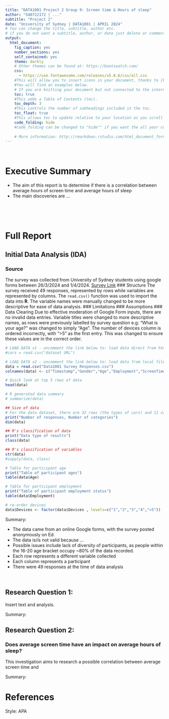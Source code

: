 ```yaml
---
title: "DATA1001 Project 2 Group 9: Screen time & Hours of sleep"
author: "540722172 | ..."
subtitle: "Project 2"
date: "University of Sydney | DATA1001 | APRIL 2024"
# You can change the title, subtitle, author etc.
# if you do not want a subtitle, author, or date just delete or comment # the the line!
output:
  html_document:
    fig_caption: yes
    number_sections: yes
    self_contained: yes
    theme: darkly
    # Other themes can be found at: https://bootswatch.com/
    css: 
      - https://use.fontawesome.com/releases/v5.0.6/css/all.css
    #This will allow you to insert icons in your document, thanks to [Font Awesome](http://fontawesome.io).
    #You will find an examples below.
    # If you are knitting your document but not connected to the internet, place a "#" in front of the css line above with the font-awesome.min.css line to comment it out. This will let you knit the document in draft form until you connect again and knit the final. Note that when you do this some elements will be missing from the knitted slides. 
    toc: true
    #This adds a Table of Contents (toc).
    toc_depth: 3
    #This controls the number of subheadings included in the toc.
    toc_float: true
    #This allows toc to update relative to your location as you scroll down the html page.
    code_folding: hide
    #code_folding can be changed to "hide"" if you want the all your code to be collapsed when you open the document
    
    # More information: http://rmarkdown.rstudio.com/html_document_format.html
---
```


<br>

# Executive Summary

-   The aim of this report is to determine if there is a correlation between average hours of screen time and average hours of sleep
-   The main discoveries are ...

<br>

<br>

# Full Report

## Initial Data Analysis (IDA)
### Source
The survey was collected from University of Sydney students using google forms between 26/3/2024 and 1/4/2024. [Survey Link](https://docs.google.com/forms/d/1NzBi49qva2QVVVqjXk_36b3u9F5dy5D6GPL8vr32CvI/edit)
### Structure
The survey received 49 responses, represented by rows while variables are represented by columns. The `read.csv()` function was used to import the data into **R**. The variable names were manually changed to be more descriptive for ease of data analysis.
### Limitations
### Assumptions
### Data Clearing
Due to effective moderation of Google Form inputs, there are no invalid data entries. Variable titles were changed to more descriptive names, as rows were previously labelled by survey question e.g: "What is your age?" was changed to simply "Age". The number of devices column is ordered incorrectly, with ">5" as the first entry. This was changed to ensure these values are in the correct order.

```r

# LOAD DATA v1 - uncomment the link below to: load data direct from html
#cars = read.csv("dataset URL")

# LOAD DATA v2 - uncomment the link below to: load data from local file
data = read.csv("Data1001 Survey Responses.csv")
colnames(data) <- c("Timestamp","Gender","Age","Employment","ScreenTime","SleepTime","Devices","StudyTime","BedTime","Notes")

# Quick look at top 5 rows of data
head(data)

# R generated data summary
# summarize(data)

## Size of data
# For the data dataset, there are 32 rows (the types of cars) and 11 variables (properties of the cars).
print("Number of responses, Number of categories")
dim(data)

## R's classification of data
print("Data type of results")
class(data)

## R's classification of variables
str(data)
#sapply(data, class)

# Table for participant age
print("Table of participant ages")
table(data$Age)

# Table for participant employment
print("Table of participant employment status")
table(data$Employment)

# re-order devices
data$Devices <- factor(data$Devices , levels=c("1","2","3","4",">5"))
```

Summary:

-   The data came from an online Google forms, with the survey posted anonymously on Ed.
-   The data is/is not valid because ...
-   Possible issues include lack of diversity of participants, as people within the 16-20 age bracket occupy \~80% of the data recorded.
-   Each row represents a different variable collected
-   Each column represents a participant
-   There were 49 responses at the time of data analysis

<br>

## Research Question 1:

Insert text and analysis.

Summary:

## Research Question 2:

### Does average screen time have an impact on average hours of sleep?

This investigation aims to research a possible correlation between average screen time and

Summary:


# References

Style: APA

<br>
